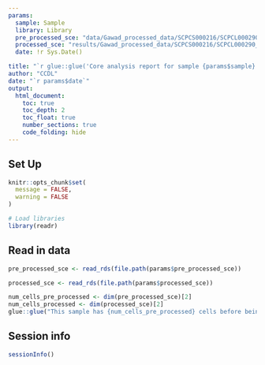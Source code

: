 ```yaml
---
params:
  sample: Sample
  library: Library
  pre_processed_sce: "data/Gawad_processed_data/SCPCS000216/SCPCL000290_filtered.rds"
  processed_sce: "results/Gawad_processed_data/SCPCS000216/SCPCL000290_miQC_processed_sce.rds"
  date: !r Sys.Date()

title: "`r glue::glue('Core analysis report for sample {params$sample}')`"
author: "CCDL"
date: "`r params$date`"
output: 
  html_document:
    toc: true
    toc_depth: 2
    toc_float: true
    number_sections: true
    code_folding: hide
---
```


## Set Up

```r
knitr::opts_chunk$set(
  message = FALSE,
  warning = FALSE
)
```

```r
# Load libraries
library(readr)
```

## Read in data

```r
pre_processed_sce <- read_rds(file.path(params$pre_processed_sce))

processed_sce <- read_rds(file.path(params$processed_sce))

num_cells_pre_processed <- dim(pre_processed_sce)[2]
num_cells_processed <- dim(processed_sce)[2]
glue::glue("This sample has {num_cells_pre_processed} cells before being processed through the core analysis pipeline, and has {num_cells_processed} cells after processing.")
```

## Session info

```r
sessionInfo()
```
